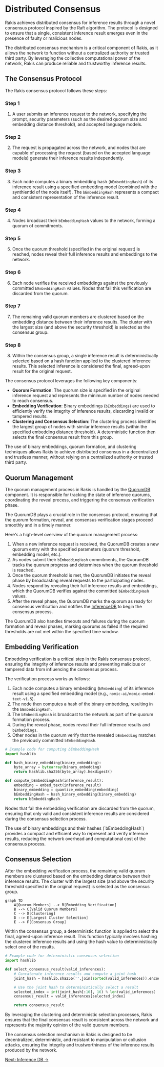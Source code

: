 
# Distributed Consensus

Rakis achieves distributed consensus for inference results through a novel consensus protocol inspired by the Raft algorithm. The protocol is designed to ensure that a single, consistent inference result emerges even in the presence of faulty or malicious nodes.

<Callout>
  The distributed consensus mechanism is a critical component of Rakis, as it
  allows the network to function without a centralized authority or trusted
  third party. By leveraging the collective computational power of the network,
  Rakis can produce reliable and trustworthy inference results.
</Callout>

## The Consensus Protocol

The Rakis consensus protocol follows these steps:

<Steps>

### Step 1

1. A user submits an inference request to the network, specifying the prompt, security parameters (such as the desired quorum size and embedding distance threshold), and accepted language models.

### Step 2

2. The request is propagated across the network, and nodes that are capable of processing the request (based on the accepted language models) generate their inference results independently.

### Step 3

3. Each node computes a binary embedding hash (`bEmbeddingHash`) of its inference result using a specified embedding model (combined with the synthientId of the node itself). The `bEmbeddingHash` represents a compact and consistent representation of the inference result.

### Step 4

4. Nodes broadcast their `bEmbeddingHash` values to the network, forming a quorum of commitments.

### Step 5

5. Once the quorum threshold (specified in the original request) is reached, nodes reveal their full inference results and embeddings to the network.

### Step 6

6. Each node verifies the received embeddings against the previously committed `bEmbeddingHash` values. Nodes that fail this verification are discarded from the quorum.

### Step 7

7. The remaining valid quorum members are clustered based on the embedding distance between their inference results. The cluster with the largest size (and above the security threshold) is selected as the consensus group.

### Step 8

8. Within the consensus group, a single inference result is deterministically selected based on a hash function applied to the clustered inference results. This selected inference is considered the final, agreed-upon result for the original request.

</Steps>

The consensus protocol leverages the following key components:

- **Quorum Formation**: The quorum size is specified in the original inference request and represents the minimum number of nodes needed to reach consensus.
- **Embedding Verification**: Binary embeddings (`bEmbeddings`) are used to efficiently verify the integrity of inference results, discarding invalid or tampered results.
- **Clustering and Consensus Selection**: The clustering process identifies the largest group of nodes with similar inference results (within the specified embedding distance threshold). A deterministic function then selects the final consensus result from this group.

<Callout>
  The use of binary embeddings, quorum formation, and clustering techniques
  allows Rakis to achieve distributed consensus in a decentralized and trustless
  manner, without relying on a centralized authority or trusted third party.
</Callout>

## Quorum Management

The quorum management process in Rakis is handled by the [QuorumDB](/inference-db/inference-db-quorum-db) component. It is responsible for tracking the state of inference quorums, coordinating the reveal process, and triggering the consensus verification phase.

<Callout>
  The QuorumDB plays a crucial role in the consensus protocol, ensuring that the
  quorum formation, reveal, and consensus verification stages proceed smoothly
  and in a timely manner.
</Callout>

Here's a high-level overview of the quorum management process:

1. When a new inference request is received, the QuorumDB creates a new quorum entry with the specified parameters (quorum threshold, embedding model, etc.).
2. As nodes submit their `bEmbeddingHash` commitments, the QuorumDB tracks the quorum progress and determines when the quorum threshold is reached.
3. Once the quorum threshold is met, the QuorumDB initiates the reveal phase by broadcasting reveal requests to the participating nodes.
4. Nodes respond by revealing their full inference results and embeddings, which the QuorumDB verifies against the committed `bEmbeddingHash` values.
5. After the reveal phase, the QuorumDB marks the quorum as ready for consensus verification and notifies the [InferenceDB](/inference-db) to begin the consensus process.

The QuorumDB also handles timeouts and failures during the quorum formation and reveal phases, marking quorums as failed if the required thresholds are not met within the specified time window.

## Embedding Verification

Embedding verification is a critical step in the Rakis consensus protocol, ensuring the integrity of inference results and preventing malicious or tampered data from influencing the consensus process.

The verification process works as follows:

1. Each node computes a binary embedding (`bEmbedding`) of its inference result using a specified embedding model (e.g., `nomic-ai/nomic-embed-text-v1.5`).
2. The node then computes a hash of the binary embedding, resulting in the `bEmbeddingHash`.
3. The `bEmbeddingHash` is broadcast to the network as part of the quorum formation process.
4. During the reveal phase, nodes reveal their full inference results and `bEmbeddings`.
5. Other nodes in the quorum verify that the revealed `bEmbedding` matches the previously committed `bEmbeddingHash`.

```python
# Example code for computing bEmbeddingHash
import hashlib

def hash_binary_embedding(binary_embedding):
    byte_array = bytearray(binary_embedding)
    return hashlib.sha256(byte_array).hexdigest()

def compute_bEmbeddingHash(inference_result):
    embedding = embed_text(inference_result)
    binary_embedding = quantize_embedding(embedding)
    bEmbeddingHash = hash_binary_embedding(binary_embedding)
    return bEmbeddingHash
```

Nodes that fail the embedding verification are discarded from the quorum, ensuring that only valid and consistent inference results are considered during the consensus selection process.

<Callout>
  The use of binary embeddings and their hashes (`bEmbeddingHash`) provides a
  compact and efficient way to represent and verify inference results, reducing
  the network overhead and computational cost of the consensus process.
</Callout>

## Consensus Selection

After the embedding verification process, the remaining valid quorum members are clustered based on the embedding distance between their inference results. The cluster with the largest size (and above the security threshold specified in the original request) is selected as the consensus group.

```mermaid
graph TD
    A[Quorum Members] --> B[Embedding Verification]
    B --> C[Valid Quorum Members]
    C --> D[Clustering]
    D --> E[Largest Cluster Selection]
    E --> F[Consensus Group]
```

Within the consensus group, a deterministic function is applied to select the final, agreed-upon inference result. This function typically involves hashing the clustered inference results and using the hash value to deterministically select one of the results.

```python
# Example code for deterministic consensus selection
import hashlib

def select_consensus_result(valid_inferences):
    # Concatenate inference results and compute a joint hash
    joint_hash = hashlib.sha256(''.join(sorted(valid_inferences)).encode()).hexdigest()

    # Use the joint hash to deterministically select a result
    selected_index = int(joint_hash[:16], 16) % len(valid_inferences)
    consensus_result = valid_inferences[selected_index]

    return consensus_result
```

By leveraging the clustering and deterministic selection processes, Rakis ensures that the final consensus result is consistent across the network and represents the majority opinion of the valid quorum members.

<Callout>
  The consensus selection mechanism in Rakis is designed to be decentralized,
  deterministic, and resistant to manipulation or collusion attacks, ensuring
  the integrity and trustworthiness of the inference results produced by the
  network.
</Callout>

[Next: Inference DB →](/inference-db)
